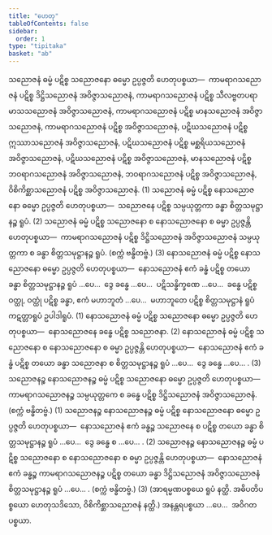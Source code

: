 ```yaml
---
title: "ဟေတု"
tableOfContents: false
sidebar:
  order: 1
type: "tipitaka"
basket: "ab"
---
```



<DynamicBreadcrumb />

<Division number="1">

<Paragraph number="1322">
သညောဇနံ ဓမ္မံ ပဋိစ္စ သညောဇနော ဓမ္မော ဥပ္ပဇ္ဇတိ ဟေတုပစ္စယာ—  ကာမရာဂသညောဇနံ ပဋိစ္စ ဒိဋ္ဌိသညောဇနံ အဝိဇ္ဇာသညောဇနံ, ကာမရာဂသညောဇနံ ပဋိစ္စ သီလဗ္ဗတပရာမာသသညောဇနံ အဝိဇ္ဇာသညောဇနံ, ကာမရာဂသညောဇနံ ပဋိစ္စ မာနသညောဇနံ အဝိဇ္ဇာသညောဇနံ, ကာမရာဂသညောဇနံ ပဋိစ္စ အဝိဇ္ဇာသညောဇနံ, ပဋိဃသညောဇနံ ပဋိစ္စ ဣဿာသညောဇနံ အဝိဇ္ဇာသညောဇနံ, ပဋိဃသညောဇနံ ပဋိစ္စ မစ္ဆရိယသညောဇနံ အဝိဇ္ဇာသညောဇနံ, ပဋိဃသညောဇနံ ပဋိစ္စ အဝိဇ္ဇာသညောဇနံ, မာနသညောဇနံ ပဋိစ္စ ဘဝရာဂသညောဇနံ အဝိဇ္ဇာသညောဇနံ, ဘဝရာဂသညောဇနံ ပဋိစ္စ အဝိဇ္ဇာသညောဇနံ, ဝိစိကိစ္ဆာသညောဇနံ ပဋိစ္စ အဝိဇ္ဇာသညောဇနံ. (1)
</Paragraph>

<Paragraph number="1323">
သညောဇနံ ဓမ္မံ ပဋိစ္စ နောသညောဇနော ဓမ္မော ဥပ္ပဇ္ဇတိ ဟေတုပစ္စယာ—  သညောဇနေ ပဋိစ္စ သမ္ပယုတ္တကာ ခန္ဓာ စိတ္တသမုဋ္ဌာနဉ္စ ရူပံ. (2)
</Paragraph>

<Paragraph number="1324">
သညောဇနံ ဓမ္မံ ပဋိစ္စ သညောဇနော စ နောသညောဇနော စ ဓမ္မာ ဥပ္ပဇ္ဇန္တိ ဟေတုပစ္စယာ—  ကာမရာဂသညောဇနံ ပဋိစ္စ ဒိဋ္ဌိသညောဇနံ အဝိဇ္ဇာသညောဇနံ သမ္ပယုတ္တကာ စ ခန္ဓာ စိတ္တသမုဋ္ဌာနဉ္စ ရူပံ. (စက္ကံ ဗန္ဓိတဗ္ဗံ.) (3)
</Paragraph>

</Division>
<Division number="2">

<Paragraph number="1325">
နောသညောဇနံ ဓမ္မံ ပဋိစ္စ နောသညောဇနော ဓမ္မော ဥပ္ပဇ္ဇတိ ဟေတုပစ္စယာ—  နောသညောဇနံ ဧကံ ခန္ဓံ ပဋိစ္စ တယော ခန္ဓာ စိတ္တသမုဋ္ဌာနဉ္စ ရူပံ …ပေ…  ဒွေ ခန္ဓေ …ပေ…  ပဋိသန္ဓိက္ခဏေ …ပေ…  ခန္ဓေ ပဋိစ္စ ဝတ္ထု, ဝတ္ထုံ ပဋိစ္စ ခန္ဓာ, ဧကံ မဟာဘူတံ …ပေ…  မဟာဘူတေ ပဋိစ္စ စိတ္တသမုဋ္ဌာနံ ရူပံ ကဋတ္တာရူပံ ဥပါဒါရူပံ. (1)
</Paragraph>

<Paragraph number="1326">
နောသညောဇနံ ဓမ္မံ ပဋိစ္စ သညောဇနော ဓမ္မော ဥပ္ပဇ္ဇတိ ဟေတုပစ္စယာ—  နောသညောဇနေ ခန္ဓေ ပဋိစ္စ သညောဇနာ. (2)
</Paragraph>

<Paragraph number="1327">
နောသညောဇနံ ဓမ္မံ ပဋိစ္စ သညောဇနော စ နောသညောဇနော စ ဓမ္မာ ဥပ္ပဇ္ဇန္တိ ဟေတုပစ္စယာ—  နောသညောဇနံ ဧကံ ခန္ဓံ ပဋိစ္စ တယော ခန္ဓာ သညောဇနာ စ စိတ္တသမုဋ္ဌာနဉ္စ ရူပံ …ပေ…  ဒွေ ခန္ဓေ …ပေ… . (3)
</Paragraph>

</Division>
<Division number="3">

<Paragraph number="1328">
သညောဇနဉ္စ နောသညောဇနဉ္စ ဓမ္မံ ပဋိစ္စ သညောဇနော ဓမ္မော ဥပ္ပဇ္ဇတိ ဟေတုပစ္စယာ—  ကာမရာဂသညောဇနဉ္စ သမ္ပယုတ္တကေ စ ခန္ဓေ ပဋိစ္စ ဒိဋ္ဌိသညောဇနံ အဝိဇ္ဇာသညောဇနံ. (စက္ကံ ဗန္ဓိတဗ္ဗံ.) (1)
</Paragraph>

<Paragraph number="1329">
သညောဇနဉ္စ နောသညောဇနဉ္စ ဓမ္မံ ပဋိစ္စ နောသညောဇနော ဓမ္မော ဥပ္ပဇ္ဇတိ ဟေတုပစ္စယာ—  နောသညောဇနံ ဧကံ ခန္ဓဉ္စ သညောဇနေ စ ပဋိစ္စ တယော ခန္ဓာ စိတ္တသမုဋ္ဌာနဉ္စ ရူပံ …ပေ…  ဒွေ ခန္ဓေ စ …ပေ… . (2)
</Paragraph>

<Paragraph number="1330">
သညောဇနဉ္စ နောသညောဇနဉ္စ ဓမ္မံ ပဋိစ္စ သညောဇနော စ နောသညောဇနော စ ဓမ္မာ ဥပ္ပဇ္ဇန္တိ ဟေတုပစ္စယာ—  နောသညောဇနံ ဧကံ ခန္ဓဉ္စ ကာမရာဂသညောဇနဉ္စ ပဋိစ္စ တယော ခန္ဓာ ဒိဋ္ဌိသညောဇနံ အဝိဇ္ဇာသညောဇနံ စိတ္တသမုဋ္ဌာနဉ္စ ရူပံ …ပေ… . (စက္ကံ ဗန္ဓိတဗ္ဗံ.) (3)
</Paragraph>

<Paragraph number="1331">
(အာရမ္မဏပစ္စယေ ရူပံ နတ္ထိ. အဓိပတိပစ္စယော ဟေတုသဒိသော, ဝိစိကိစ္ဆာသညောဇနံ နတ္ထိ.) အနန္တရပစ္စယာ …ပေ…  အဝိဂတပစ္စယာ.
</Paragraph>
</Division>